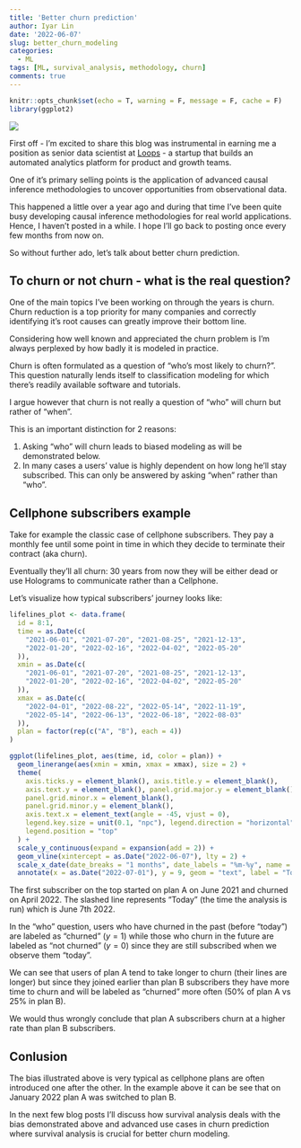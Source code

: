 ```yaml
---
title: 'Better churn prediction'
author: Iyar Lin
date: '2022-06-07'
slug: better_churn_modeling
categories:
  - ML
tags: [ML, survival_analysis, methodology, churn]
comments: true
---
```


```r
knitr::opts_chunk$set(echo = T, warning = F, message = F, cache = F)
library(ggplot2)
```

![](/post/better_churn_modeling_files/leaky bucket.png)

First off - I'm excited to share this blog was instrumental in earning me a position 
as senior data scientist at [Loops](https://getloops.ai/) - a startup that builds 
an automated analytics platform for product and growth teams. 

One of it's primary selling points is the application of advanced causal inference methodologies to uncover opportunities from observational data. 

This happened a little over a year ago and during that time I've been quite busy developing causal inference methodologies for real world applications. Hence, I
haven't posted in a while. I hope I'll go back to posting once every few months
from now on.

So without further ado, let's talk about better churn prediction.

## To churn or not churn - what is the real question?

One of the main topics I've been working on through the years is churn. Churn reduction is a top priority for many companies and correctly identifying it's 
root causes can greatly improve their bottom line.

Considering how well known and appreciated the churn problem is I'm always perplexed
by how badly it is modeled in practice. 

Churn is often formulated as a question of "who's most likely to churn?".
This question naturally lends itself to classification modeling for which there's
readily available software and tutorials.

I argue however that churn is not really a question of "who" will churn but rather of "when".

This is an important distinction for 2 reasons:

1. Asking "who" will churn leads to biased modeling as will be demonstrated below.  
1. In many cases a users' value is highly dependent on how long he'll stay subscribed. 
This can only be answered by asking "when" rather than "who".

## Cellphone subscribers example

Take for example the classic case of cellphone subscribers. They pay a monthly fee 
until some point in time in which they decide to terminate their contract (aka churn).

Eventually they'll all churn: 30 years from now they will be either dead or use 
Holograms to communicate rather than a Cellphone. 

Let's visualize how typical subscribers' journey looks like:

```r
lifelines_plot <- data.frame(
  id = 8:1,
  time = as.Date(c(
    "2021-06-01", "2021-07-20", "2021-08-25", "2021-12-13",
    "2022-01-20", "2022-02-16", "2022-04-02", "2022-05-20"
  )),
  xmin = as.Date(c(
    "2021-06-01", "2021-07-20", "2021-08-25", "2021-12-13",
    "2022-01-20", "2022-02-16", "2022-04-02", "2022-05-20"
  )),
  xmax = as.Date(c(
    "2022-04-01", "2022-08-22", "2022-05-14", "2022-11-19",
    "2022-05-14", "2022-06-13", "2022-06-18", "2022-08-03"
  )),
  plan = factor(rep(c("A", "B"), each = 4))
)

ggplot(lifelines_plot, aes(time, id, color = plan)) +
  geom_linerange(aes(xmin = xmin, xmax = xmax), size = 2) +
  theme(
    axis.ticks.y = element_blank(), axis.title.y = element_blank(),
    axis.text.y = element_blank(), panel.grid.major.y = element_blank(),
    panel.grid.minor.x = element_blank(), 
    panel.grid.minor.y = element_blank(),
    axis.text.x = element_text(angle = -45, vjust = 0),
    legend.key.size = unit(0.1, "npc"), legend.direction = "horizontal",
    legend.position = "top"
  ) +
  scale_y_continuous(expand = expansion(add = 2)) +
  geom_vline(xintercept = as.Date("2022-06-07"), lty = 2) +
  scale_x_date(date_breaks = "1 months", date_labels = "%m-%y", name = "Month") + 
  annotate(x = as.Date("2022-07-01"), y = 9, geom = "text", label = "Today")
```

The first subscriber on the top started on plan A on June 2021 and churned 
on April 2022. The slashed line represents "Today" (the time the analysis is run) 
which is June 7th 2022. 

In the "who" question, users who have churned in the past (before "today") are labeled as "churned" ($y=1$) while those who churn in the future are labeled as "not churned" ($y=0$) since they are still subscribed when we observe them "today".

We can see that users of plan A tend to take longer to churn  (their lines are longer)
but since they joined earlier than plan B subscribers they have more time to churn
and will be labeled as "churned" more often (50% of plan A vs 25% in plan B).

We would thus wrongly conclude that plan A subscribers churn at a higher rate than 
plan B subscribers.

## Conlusion

The bias illustrated above is very typical as cellphone plans are often introduced 
one after the other. In the example above it can be see that on January 2022 plan 
A was switched to plan B.

In the next few blog posts I'll discuss how survival analysis deals with the bias
demonstrated above and advanced use cases in churn prediction where survival analysis 
is crucial for better churn modeling.


